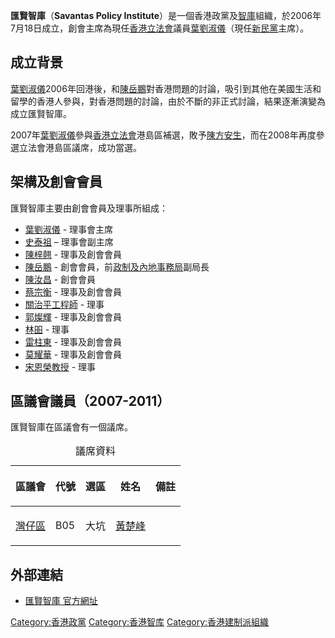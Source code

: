 {{香港政黨表
|中文名稱=匯賢智庫
|英文名稱=Savantas Policy Institute
|黨徽文件名 = [[File:savantas_policy_institute_logo.gif|File:savantas policy institute logo.gif]]
|色彩編碼=Purple
|主席=[[葉劉淑儀|葉劉淑儀]]
|副主席=[[史泰祖|史泰祖]]
|頭銜1=
|姓名1=
|頭銜2=
|姓名2=
|頭銜3=
|姓名3=
|創立=2006年7月18日
|總部=香港[[灣仔|灣仔]][[軒尼詩道|軒尼詩道]]139號[[中國海外大廈|中國海外大廈]]11樓D-F座
|黨員人數=11人（截至2008年6月底）
|象徵顏色=
|政黨口號=
|政治派系=[[建制派_(香港)|建制派]]
|政治立场=[[中間偏右|中間偏右]]
|網站=[http://www.savantas.org 匯賢智庫]}}
'''匯賢智庫'''（'''Savantas Policy Institute'''）是一個香港政黨及[[智庫|智庫]]組織，於2006年7月18日成立，創會主席為現任[[香港立法會|香港立法會]]議員[[葉劉淑儀|葉劉淑儀]]（現任[[新民黨_(香港)|新民黨]]主席）。

==成立背景==
[[葉劉淑儀|葉劉淑儀]]2006年回港後，和[[陳岳鵬|陳岳鵬]]對香港問題的討論，吸引到其他在美國生活和留學的香港人參與，對香港問題的討論，由於不斷的非正式討論，結果逐漸演變為成立匯賢智庫。

2007年[[葉劉淑儀|葉劉淑儀]]參與[[香港立法會|香港立法會]]港島區補選，敗予[[陳方安生|陳方安生]]，而在2008年再度參選立法會港島區議席，成功當選。

==架構及創會會員==
匯賢智庫主要由創會會員及理事所組成： 
*[[葉劉淑儀|葉劉淑儀]] - 理事會主席 
*[[史泰祖|史泰祖]] – 理事會副主席
*[[陳梓翹|陳梓翹]] - 理事及創會會員 
*[[陳岳鵬|陳岳鵬]] - 創會會員，前[[政制及內地事務局|政制及內地事務局]]副局長
*[[陳汝昌|陳汝昌]] - 創會會員 
*[[蔡宗衡|蔡宗衡]] - 理事及創會會員 
*[[關治平|關治平]][[工程師|工程師]] - 理事 
*[[郭燦輝|郭燦輝]] - 理事及創會會員 
*[[林昍|林昍]] - 理事 
*[[雷柱東|雷柱東]] - 理事及創會會員 
*[[莫耀華|莫耀華]] - 理事及創會會員 
*[[宋恩榮|宋恩榮]][[教授|教授]] - 理事

==區議會議員（2007-2011）==
匯賢智庫在區議會有一個議席。
{| class="wikitable" border="3"
|+ 議席資料
! 區議會 !! 代號 !! 選區 !! 姓名 !! 備註
|-
|[[灣仔區議會|灣仔區]]||B05||大坑||[[黃楚峰|黃楚峰]]||
|}

==外部連結==
* [http://www.savantas.org/ 匯賢智庫 官方網址]{{Wayback|url=http://www.savantas.org/ |date=20070625165057 }}

{{香港政黨}}
{{HK-poli-stub}}

[[Category:香港政黨|Category:香港政黨]]
[[Category:香港智库|Category:香港智库]]
[[Category:香港建制派組織|Category:香港建制派組織]]